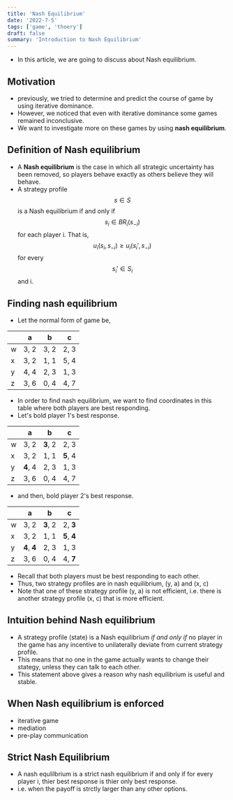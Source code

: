 ```yaml
---
title: 'Nash Equilibrium'
date: '2022-7-5'
tags: ['game', 'thoery']
draft: false
summary: 'Introduction to Nash Equilibrium'
---
```


- In this article, we are going to discuss about Nash equilibrium.

## Motivation

- previously, we tried to determine and predict the course of game by using iterative dominance.
- However, we noticed that even with iterative dominance some games remained inconclusive.
- We want to investigate more on these games by using **nash equilibrium**.

## Definition of Nash equilibrium

- A **Nash equilibrium** is the case in which all strategic uncertainty has
  been removed, so players behave exactly as others believe they will
  behave.
- A strategy profile $$s \in S$$ is a Nash equilibrium if and only if $$s_i \in BR_i(s_{-i})$$
  for each player i. That is, $$u_i(s_i, s_{-i}) \geq u_i(s_i', s_{-i}) $$ for every $$s_i' \in S_i$$ and i.

## Finding nash equilibrium

- Let the normal form of game be,

|     | a    | b    | c    |
| --- | ---- | ---- | ---- |
| w   | 3, 2 | 3, 2 | 2, 3 |
| x   | 3, 2 | 1, 1 | 5, 4 |
| y   | 4, 4 | 2, 3 | 1, 3 |
| z   | 3, 6 | 0, 4 | 4, 7 |

- In order to find nash equilibrium, we want to find coordinates in this table where both players are best responding.
- Let's bold player 1's best response.

|     | a        | b        | c        |
| --- | -------- | -------- | -------- |
| w   | 3, 2     | **3**, 2 | 2, 3     |
| x   | 3, 2     | 1, 1     | **5**, 4 |
| y   | **4**, 4 | 2, 3     | 1, 3     |
| z   | 3, 6     | 0, 4     | 4, 7     |

- and then, bold player 2's best response.

|     | a            | b        | c            |
| --- | ------------ | -------- | ------------ |
| w   | 3, 2         | **3**, 2 | 2, **3**     |
| x   | 3, 2         | 1, 1     | **5**, **4** |
| y   | **4**, **4** | 2, 3     | 1, 3         |
| z   | 3, 6         | 0, 4     | 4, **7**     |

- Recall that both players must be best responding to each other.
- Thus, two strategy profiles are in nash equilibrium, (y, a) and (x, c)
- Note that one of these strategy profile (y, a) is not efficient, i.e. there is another strategy profile (x, c) that is more efficient.

## Intuition behind Nash equilibrium

- A strategy profile (state) is a Nash equilibrium _if and only if_ no player in the game has any incentive to unilaterally deviate from current strategy profile.
- This means that no one in the game actually wants to change their stategy, unless they can talk to each other.
- This statement above gives a reason why nash equilibrium is useful and stable.

## When Nash equilibrium is enforced

- iterative game
- mediation
- pre-play communication

## Strict Nash Equilibrium

- A nash equlilbrium is a strict nash equilibrium if and only if for every player i, thier best response is thier only best response.
- i.e. when the payoff is strctly larger than any other options.
